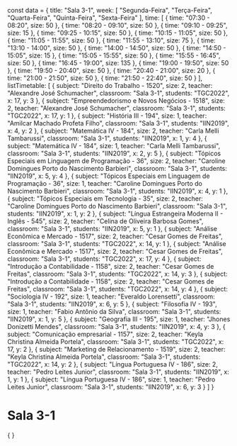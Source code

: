 const data = {
  title: "Sala 3-1",
  week: [
    "Segunda-Feira",
    "Terça-Feira",
    "Quarta-Feira",
    "Quinta-Feira",
    "Sexta-Feira"
  ],
  time: [
    {
      time: "07:30 - 08:20",
      size: 50
    },
    {
      time: "08:20 - 09:10",
      size: 50
    },
    {
      time: "09:10 - 09:25",
      size: 15
    },
    {
      time: "09:25 - 10:15",
      size: 50
    },
    {
      time: "10:15 - 11:05",
      size: 50
    },
    {
      time: "11:05 - 11:55",
      size: 50
    },
    {
      time: "11:55 - 13:10",
      size: 75
    },
    {
      time: "13:10 - 14:00",
      size: 50
    },
    {
      time: "14:00 - 14:50",
      size: 50
    },
    {
      time: "14:50 - 15:05",
      size: 15
    },
    {
      time: "15:05 - 15:55",
      size: 50
    },
    {
      time: "15:55 - 16:45",
      size: 50
    },
    {
      time: "16:45 - 19:00",
      size: 135
    },
    {
      time: "19:00 - 19:50",
      size: 50
    },
    {
      time: "19:50 - 20:40",
      size: 50
    },
    {
      time: "20:40 - 21:00",
      size: 20
    },
    {
      time: "21:00 - 21:50",
      size: 50
    },
    {
      time: "21:50 - 22:40",
      size: 50
    }
  ],
  listTimetable: [
    {
      subject: "Direito do Trabalho - 1520",
      size: 2,
      teacher: "Alexandre José Schumacher",
      classroom: "Sala 3-1",
      students: "TGC2022",
      x: 17,
      y: 3
    },
    {
      subject: "Empreendedorismo e Novos Negócios - 1518",
      size: 2,
      teacher: "Alexandre José Schumacher",
      classroom: "Sala 3-1",
      students: "TGC2022",
      x: 17,
      y: 1
    },
    {
      subject: "História III - 194",
      size: 1,
      teacher: "Amilcar Machado Profeta Filho",
      classroom: "Sala 3-1",
      students: "IIN2019",
      x: 4,
      y: 2
    },
    {
      subject: "Matemática IV - 184",
      size: 2,
      teacher: "Carla Melli Tambarussi",
      classroom: "Sala 3-1",
      students: "IIN2019",
      x: 1,
      y: 4
    },
    {
      subject: "Matemática IV - 184",
      size: 1,
      teacher: "Carla Melli Tambarussi",
      classroom: "Sala 3-1",
      students: "IIN2019",
      x: 2,
      y: 5
    },
    {
      subject: "Tópicos Especiais em Linguagem de Programação - 36",
      size: 2,
      teacher: "Caroline Domingues Porto do Nascimento Barbieri",
      classroom: "Sala 3-1",
      students: "IIN2019",
      x: 5,
      y: 4
    },
    {
      subject: "Tópicos Especiais em Linguagem de Programação - 36",
      size: 1,
      teacher: "Caroline Domingues Porto do Nascimento Barbieri",
      classroom: "Sala 3-1",
      students: "IIN2019",
      x: 4,
      y: 1
    },
    {
      subject: "Tópicos Especiais em Tecnologia - 35",
      size: 2,
      teacher: "Caroline Domingues Porto do Nascimento Barbieri",
      classroom: "Sala 3-1",
      students: "IIN2019",
      x: 1,
      y: 2
    },
    {
      subject: "Língua Estrangeira Moderna II - Inglês - 545",
      size: 2,
      teacher: "Celina de Oliveira Barbosa Gomes",
      classroom: "Sala 3-1",
      students: "IIN2019",
      x: 5,
      y: 1
    },
    {
      subject: "Análise Econômica e Mercado - 1517",
      size: 2,
      teacher: "Cesar Gomes de Freitas",
      classroom: "Sala 3-1",
      students: "TGC2022",
      x: 14,
      y: 1
    },
    {
      subject: "Análise Econômica e Mercado - 1517",
      size: 2,
      teacher: "Cesar Gomes de Freitas",
      classroom: "Sala 3-1",
      students: "TGC2022",
      x: 17,
      y: 4
    },
    {
      subject: "Introdução a Contabilidade - 1158",
      size: 2,
      teacher: "Cesar Gomes de Freitas",
      classroom: "Sala 3-1",
      students: "TGC2022",
      x: 14,
      y: 3
    },
    {
      subject: "Introdução a Contabilidade - 1158",
      size: 2,
      teacher: "Cesar Gomes de Freitas",
      classroom: "Sala 3-1",
      students: "TGC2022",
      x: 14,
      y: 4
    },
    {
      subject: "Sociologia IV - 192",
      size: 1,
      teacher: "Everaldo Lorensetti",
      classroom: "Sala 3-1",
      students: "IIN2019",
      x: 6,
      y: 5
    },
    {
      subject: "Filosofia IV - 193",
      size: 1,
      teacher: "Fabio Antônio da Silva",
      classroom: "Sala 3-1",
      students: "IIN2019",
      x: 1,
      y: 5
    },
    {
      subject: "Geografia III - 195",
      size: 1,
      teacher: "Jhones Donizetti Mendes",
      classroom: "Sala 3-1",
      students: "IIN2019",
      x: 4,
      y: 3
    },
    {
      subject: "Comunicação empresarial - 1157",
      size: 2,
      teacher: "Keyla Christina Almeida Portela",
      classroom: "Sala 3-1",
      students: "TGC2022",
      x: 17,
      y: 2
    },
    {
      subject: "Marketing de Relacionamento - 1519",
      size: 2,
      teacher: "Keyla Christina Almeida Portela",
      classroom: "Sala 3-1",
      students: "TGC2022",
      x: 14,
      y: 2
    },
    {
      subject: "Língua Portuguesa IV - 186",
      size: 2,
      teacher: "Pedro Leites Junior",
      classroom: "Sala 3-1",
      students: "IIN2019",
      x: 1,
      y: 1
    },
    {
      subject: "Língua Portuguesa IV - 186",
      size: 1,
      teacher: "Pedro Leites Junior",
      classroom: "Sala 3-1",
      students: "IIN2019",
      x: 6,
      y: 3
    }
  ]
}

# Sala 3-1

<div>
    {
        <Grid
            title={data.title}
            weekDays={data.week}
            time={data.time}
            listClasses={data.listTimetable}
        />
    }
</div>